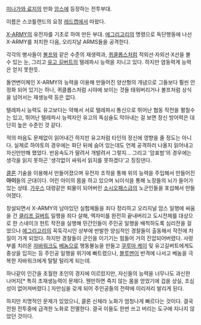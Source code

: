 [[미나가와 료지]]의 만화 [[암스]]에 등장하는 전투부대.

이름은 스코틀랜드의 요정 [[레드캡]]에서 따왔다.

[[X-ARMY]]의 유전자를 기초로 하여 만든 부대. [[에그리고리]]의 명령으로 독단행동에 나선 X-ARMY를 처치한 다음, 오리지날 ARMS들을 공격한다.

각각의 병사들이 [[볼프]]와 같은 수준의 재생력과, [[퀴클롭스]]처럼 적외선·자외선·X선을 볼 수 있는 눈, 그리고 [[유고 길버트]]의 텔레파시 능력을 지니고 있다. 하지만 염동력계 능력은 얻지 못한듯.

돌연변이체인 X-ARMY의 능력을 이용해 만들어진 양산형의 개념으로 그들보다 훨씬 안정화 되어 있기는 하나, 퀴클롭스처럼 시야에 보이는 것들 태워버리거나 볼프처럼 상식을 넘어서는 재생능력 등은 없다.

텔레파시 능력도 유고보다는 약해서 서로 텔레파시 통신으로 뛰어난 협동 작전을 펼칠수는 있고, 뛰어난 텔레파시 능력자인 유고의 독심술도 막아내는 걸 보면 정신 방어력은 대단히 높은 수준인 것 같다.

적의 마음도 문제없이 읽어내긴 하지만 유고처럼 타인의 정신에 영향을 줄 정도는 아니다. 실제로 하야토의 경우에는 화단 뒤에 숨어 있는데도 언제 공격하러 나올지 읽어내고 자신만만해 했었다. 반응속도가 딸려서 개발려서 그렇지... 그리고 '암표범'의 경우에는 생각을 읽지 못하곤 '생각없이 싸워서 읽지를 못하겠다'고 징징댄다.

[[클론]] 기술을 이용해서 만들어졌으며 유전자 조작을 통해 위의 능력을 주입해서 만들어진 '''아이'''들의 군대이다. 어린 아이의 몸을 하고 있으며 뇌이식을 통해 노장들의 뇌가 들어가있는 상태. [[가우스]] 대령같은 퇴물이 되어버린 [[소시오패스]]급의 노군인들을 포섭해서 만들어졌다.

창설되면서 X-ARMY의 남아있던 실험체들을 죄다 정리하고 오리지널 암스 일행에 싸움을 건 [[클리프 길버트]] 일행을 죄다 살해, 엑자미를 완전히 끝내버리고 도시전체를 대상으로 한 스네이크 헌트 작전을 실행해 민간인들이 주인공 일행을 배척하도록 심리전을 걸었으나 [[에그리고리]]의 꼭둑각시인 상부에 반발한 양심적인 경찰들이 출동해서 작전에 차질이 가게 되었다. 하지만 경찰들이 군인을 이기기는 힘들어 거의 진압되어버렸다.
사령부를 치러온 [[자바워크]]도 [[베놈]]으로 행동불능을 만들고 [[쿠루마 케이]] 및 유고길버트에게도 중상을 입히는 등 주인공 일행을 위기에 빠트렸으나, [[블루멘]]이 반격에 나서고  베놈을 극복한 자바워크에게 탈탈 털리게 되는데.

하나같이 인간을 초월한 초인의 경지에 이르렀지만, 자신들의 능력을 너무나도 과신한 나머지[* 특히 초재생능력이 문제다. 웬만하면 죽지 않는 몸을 얻었기에 겁을 상실, 조심성이 없어져버렸다.] 자만심을 갖게 되어 주인공들의 전략에 이리저리 발리게 된다.

하지만 치명적인 문제가 있었으니, 클론 신체라 노화가 엄청나게 빠르다는 것이다. 결국 전원 전투중에 급격한 노화로 전멸한다. 결국 이들도 한번 쓰고 버리는 도구에 지나지 않았던 것이다.
